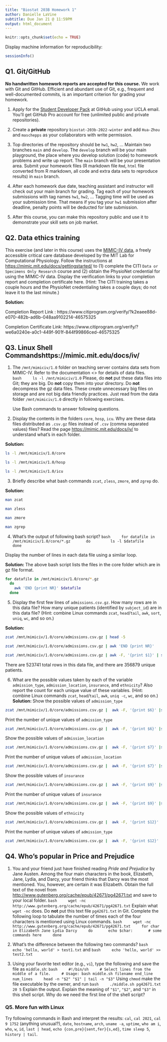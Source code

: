 ```yaml
---
title: "Biostat 203B Homework 1"
author: Danielle LaVine
subtitle: Due Jan 21 @ 11:59PM
output: html_document
---
```


```r
knitr::opts_chunk$set(echo = TRUE)
```

Display machine information for reproducibility:
```r
sessionInfo()
```

## Q1. Git/GitHub

**No handwritten homework reports are accepted for this course.** We work with Git and GitHub. Efficient and abundant use of Git, e.g., frequent and well-documented commits, is an important criterion for grading your homework.

1. Apply for the [Student Developer Pack](https://education.github.com/pack) at GitHub using your UCLA email. You'll get GitHub Pro account for free (unlimited public and private repositories).

2. Create a **private** repository `biostat-203b-2022-winter` and add `Hua-Zhou` and `maschepps` as your collaborators with write permission.

3. Top directories of the repository should be `hw1`, `hw2`, ... Maintain two branches `main` and `develop`. The `develop` branch will be your main playground, the place where you develop solution (code) to homework problems and write up report. The `main` branch will be your presentation area. Submit your homework files (R markdown file `Rmd`, `html` file converted from R markdown, all code and extra data sets to reproduce results) in `main` branch.

4. After each homework due date, teaching assistant and instructor will check out your main branch for grading. Tag each of your homework submissions with tag names `hw1`, `hw2`, ... Tagging time will be used as your submission time. That means if you tag your `hw1` submission after deadline, penalty points will be deducted for late submission.

5. After this course, you can make this repository public and use it to demonstrate your skill sets on job market.

## Q2. Data ethics training

This exercise (and later in this course) uses the [MIMIC-IV data](https://mimic-iv.mit.edu), a freely accessible critical care database developed by the MIT Lab for Computational Physiology. Follow the instructions at <https://mimic.mit.edu/docs/gettingstarted/> to (1) complete the CITI `Data or Specimens Only Research` course and (2) obtain the PhysioNet credential for using the MIMIC-IV data. Display the verification links to your completion report and completion certificate here. (Hint: The CITI training takes a couple hours and the PhysioNet credentialing takes a couple days; do not leave it to the last minute.)

**Solution: **

Completion Report Link : https://www.citiprogram.org/verify/?k2eaee88d-e070-482b-ad6b-048aa9102214-46575325

Completion Certificate Link: https://www.citiprogram.org/verify/?we6a0240e-a0c1-449f-901f-844f99866ced-46575325

## Q3. Linux Shell Commandshttps://mimic.mit.edu/docs/iv/

1. The `/mnt/mimiciv/1.0` folder on teaching server contains data sets from MIMIC-IV. Refer to the documentation <> for details of data files.  
    ```bash
    ls -l /mnt/mimiciv/1.0
    ```
Please, do **not** put these data files into Git; they are big. Do **not** copy them into your directory. Do **not** decompress the gz data files. These create unnecessary big files on storage and are not big data friendly practices. Just read from the data folder `/mnt/mimiciv/1.0` directly in following exercises. 

    Use Bash commands to answer following questions.

2. Display the contents in the folders `core`, `hosp`, `icu`. Why are these data files distributed as `.csv.gz` files instead of `.csv` (comma separated values) files? Read the page <https://mimic.mit.edu/docs/iv/> to understand what's in each folder.

**Solution: **

```bash
ls -l /mnt/mimiciv/1.0/core
```

```bash
ls -l /mnt/mimiciv/1.0/hosp
```

```bash
ls -l /mnt/mimiciv/1.0/icu
```


3. Briefly describe what bash commands `zcat`, `zless`, `zmore`, and `zgrep` do.

**Solution: **

```bash
man zcat
```
```bash
man zless
```

```bash
man zmore
```

```bash
man zgrep
```

4. What's the output of following bash script?
    ```bash
    for datafile in /mnt/mimiciv/1.0/core/*.gz
      do
        ls -l $datafile
      done
    ```

Display the number of lines in each data file using a similar loop.

**Solution: **
The above bash script lists the files in the core folder which are in gz file 
format. 

```bash
for datafile in /mnt/mimiciv/1.0/core/*.gz
  do 
    awk 'END {print NR}' $datafile
  done
```

5. Display the first few lines of `admissions.csv.gz`. How many rows are in this data file? How many unique patients (identified by `subject_id`) are in this data file? (Hint: combine Linux commands `zcat`, `head`/`tail`, `awk`, `sort`, `uniq`, `wc`, and so on.)

**Solution: **
```bash
zcat /mnt/mimiciv/1.0/core/admissions.csv.gz | head -5
```
```bash
zcat /mnt/mimiciv/1.0/core/admissions.csv.gz | awk 'END {print NR}' 
``` 
```bash
zcat /mnt/mimiciv/1.0/core/admissions.csv.gz | awk -F, '{print $1}' | sort | uniq| awk 'END {print NR}'
```
There are 523741 total rows in this data file, and there are 356879 unique patients. 

6. What are the possible values taken by each of the variable `admission_type`, `admission_location`, `insurance`, and `ethnicity`? Also report the count for each unique value of these variables. (Hint: combine Linux commands `zcat`, `head`/`tail`, `awk`, `uniq -c`, `wc`, and so on.)
**Solution: **
Show the possible values of `admission_type`
```bash
zcat /mnt/mimiciv/1.0/core/admissions.csv.gz |  awk -F, '{print $6}' |sort |uniq
``` 
Print the number of unique values of `admission_type`
```bash
zcat /mnt/mimiciv/1.0/core/admissions.csv.gz |  awk -F, '{print $6}' |sort |uniq | awk 'END {print NR}'
```


Show the possible values of `admission_location`
```bash
zcat /mnt/mimiciv/1.0/core/admissions.csv.gz |  awk -F, '{print $7}' |sort |uniq
``` 
Print the number of unique values of `admission_location`
```bash
zcat /mnt/mimiciv/1.0/core/admissions.csv.gz |  awk -F, '{print $7}' |sort |uniq | awk 'END {print NR}'
```


Show the possible values of `insurance`
```bash
zcat /mnt/mimiciv/1.0/core/admissions.csv.gz |  awk -F, '{print $9}' |sort |uniq
``` 
Print the number of unique values of `insurance`
```bash
zcat /mnt/mimiciv/1.0/core/admissions.csv.gz |  awk -F, '{print $9}' |sort |uniq | awk 'END {print NR}'
```
Show the possible values of `ethnicity`
```bash
zcat /mnt/mimiciv/1.0/core/admissions.csv.gz |  awk -F, '{print $12}' |sort |uniq
``` 
Print the number of unique values of `admission_type`
```bash
zcat /mnt/mimiciv/1.0/core/admissions.csv.gz |  awk -F, '{print $12}' |sort |uniq | awk 'END {print NR}'
```
## Q4. Who's popular in Price and Prejudice

1. You and your friend just have finished reading *Pride and Prejudice* by Jane Austen. Among the four main characters in the book, Elizabeth, Jane, Lydia, and Darcy, your friend thinks that Darcy was the most mentioned. You, however, are certain it was Elizabeth. Obtain the full text of the novel from <http://www.gutenberg.org/cache/epub/42671/pg42671.txt> and save to your local folder. 
    ```bash
    wget -nc http://www.gutenberg.org/cache/epub/42671/pg42671.txt
    ```
Explain what `wget -nc` does. Do **not** put this text file `pg42671.txt` in Git. Complete the following loop to tabulate the number of times each of the four characters is mentioned using Linux commands.
    ```bash
    wget -nc http://www.gutenberg.org/cache/epub/42671/pg42671.txt
    for char in Elizabeth Jane Lydia Darcy
    do
      echo $char:
      # some commands here
    done
    ```

2. What's the difference between the following two commands?
    ```bash
    echo 'hello, world' > test1.txt
    ```
    and
    ```bash
    echo 'hello, world' >> test2.txt
    ```

3. Using your favorite text editor (e.g., `vi`), type the following and save the file as `middle.sh`:
    ```bash
    #!/bin/sh
    # Select lines from the middle of a file.
    # Usage: bash middle.sh filename end_line num_lines
    head -n "$2" "$1" | tail -n "$3"
    ```
Using `chmod` make the file executable by the owner, and run 
    ```bash
    ./middle.sh pg42671.txt 20 5
    ```
Explain the output. Explain the meaning of `"$1"`, `"$2"`, and `"$3"` in this shell script. Why do we need the first line of the shell script?

### Q5. More fun with Linux

Try following commands in Bash and interpret the results: `cal`, `cal 2021`, `cal 9 1752` (anything unusual?), `date`, `hostname`, `arch`, `uname -a`, `uptime`, `who am i`, `who`, `w`, `id`, `last | head`, `echo {con,pre}{sent,fer}{s,ed}`, `time sleep 5`, `history | tail`.
